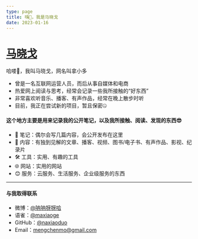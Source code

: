```yaml
---
type: page
title: 嗨👋，我是马晓戈
date: 2023-01-16
---
```


# [马晓戈](https://www.56mall.cn)

 哈喽👋，我叫马晓戈，网名叫拿小多
 
 - 曾是一名互联网运营人员，而后从事自媒体和电商
 - 热爱网上阅读与思考，经常会记录一些我所接触的“好东西”
 - 非常喜欢听音乐、播客、有声作品，经常在晚上散步时听
 - 目前，我正在尝试新的项目，暂且保密🤐
 
 #### 这个地方主要是用来记录我的公开笔记，以及我所接触、阅读、发现的东西😎
 
 
- 📒 笔记：偶尔会写几篇内容，会公开发布在这里
- 📖 内容：有独到见解的文章、播客、视频、图书/电子书、有声作品、影视、纪录片
- 🛠️ 工具：实用、有趣的工具
- 🌐 网站：实用的网站
- 😊 服务：云服务、生活服务、企业级服务的东西

---
#### 与我取得联系

- 微博：[@呐呐呀呀哈](https://weibo.com/u/1659225480)
- 语雀：[@maxiaoge](https://www.yuque.com/maxiaoge)
- GitHub：[@naxiaoduo](https://github.com/naxiaoduo)
- Email：mengchenmo@gmail.com
